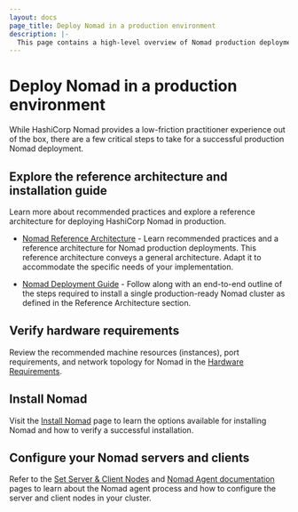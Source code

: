 ```yaml
---
layout: docs
page_title: Deploy Nomad in a production environment
description: |-
  This page contains a high-level overview of Nomad production deployment and links review hardware requirements, reference architecture, a deployment guide, and configuration documentation.
---
```


# Deploy Nomad in a production environment

While HashiCorp Nomad provides a low-friction practitioner experience out of
the box, there are a few critical steps to take for a successful production
Nomad deployment.

## Explore the reference architecture and installation guide

Learn more about recommended practices and explore a reference architecture for
deploying HashiCorp Nomad in production.

- [Nomad Reference Architecture][] - Learn recommended practices and a reference
  architecture for Nomad production deployments. This reference architecture
  conveys a general architecture. Adapt it to accommodate the specific needs
  of your implementation.

- [Nomad Deployment Guide][] - Follow along with an end-to-end outline of the
  steps required to install a single production-ready Nomad cluster as defined
  in the Reference Architecture section.

## Verify hardware requirements

Review the recommended machine resources (instances), port requirements, and
network topology for Nomad in the [Hardware Requirements](/nomad/docs/deploy/production/requirements).

## Install Nomad

Visit the [Install Nomad](/nomad/docs/deploy) page to learn the options
available for installing Nomad and how to verify a successful
installation.

## Configure your Nomad servers and clients

Refer to the [Set Server & Client Nodes](/nomad/docs/deploy/nomad-agent)
and [Nomad Agent documentation](/nomad/commands/agent) pages to learn about the
Nomad agent process and how to configure the server and client nodes in your
cluster.

[nomad reference architecture]: /nomad/docs/deploy/production/reference-architecture
[nomad deployment guide]: /nomad/tutorials/enterprise/production-deployment-guide-vm-with-consul
